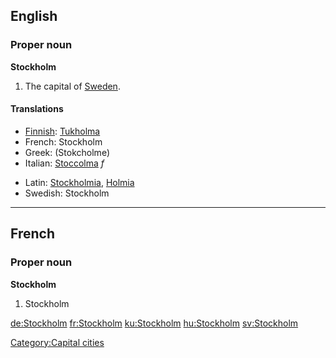 {{wikipedia}}
==English==

===Proper noun===
'''Stockholm'''
#The capital of [[Sweden]].

====Translations====
{{top}}
*[[Finnish]]: [[Tukholma]]
*French: Stockholm
*Greek: (Stokcholme)
*Italian: [[Stoccolma]] ''f''
{{mid}}
*Latin: [[Stockholmia]], [[Holmia]]
*Swedish: Stockholm
{{bottom}}

[[Category:Capital cities]]

----
==French==

===Proper noun===
'''Stockholm'''
#Stockholm

[[de:Stockholm]]
[[fr:Stockholm]]
[[ku:Stockholm]]
[[hu:Stockholm]]
[[sv:Stockholm]]